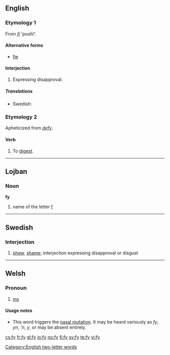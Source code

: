 ==English==

===Etymology 1===
From {{etyl|la}} ''[[fi]]'' ‘pooh!’.

====Alternative forms====
* [[fie]]

====Interjection====
{{infl|en|interjection}}

# {{archaic}} Expressing disapproval.

=====Translations=====
{{trans-top|expression}}
* Swedish: {{t+|sv|fy}}
{{trans-mid}}
{{trans-bottom}}

===Etymology 2===
Apheticized from ''[[defy]]''.

====Verb====
{{infl|en|verb}}

# {{obsolete}} To [[digest]].

[[Category:English two-letter words]]

----

==Lojban==

===Noun===
'''fy'''

# name of the letter [[f]]
{{attention|jbo|Lojban does not have nouns}}
----

==Swedish==

===Interjection===
{{infl|sv|interjection}}

# [[phew]], [[shame]]; interjection expressing disapproval or disgust

----

==Welsh==

===Pronoun===
{{infl|cy|pronoun}}

# [[my]]

====Usage notes====
* This word triggers the [[nasal mutation]]. It may be heard variously as ''fy'', ''yn'', '''n'', ''y'', or may be absent entirely.

[[cs:fy]]
[[fr:fy]]
[[gl:fy]]
[[io:fy]]
[[no:fy]]
[[fi:fy]]
[[sv:fy]]
[[te:fy]]
[[vi:fy]]